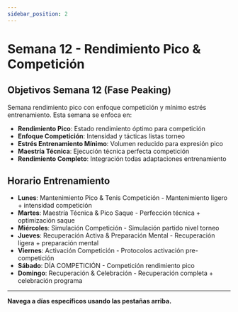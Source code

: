 ```yaml
---
sidebar_position: 2
---
```



<WorkoutNav weekNumber={12} />

# Semana 12 - Rendimiento Pico & Competición

## Objetivos Semana 12 (Fase Peaking)

Semana rendimiento pico con enfoque competición y mínimo estrés entrenamiento. Esta semana se enfoca en:

- **Rendimiento Pico**: Estado rendimiento óptimo para competición
- **Enfoque Competición**: Intensidad y tácticas listas torneo
- **Estrés Entrenamiento Mínimo**: Volumen reducido para expresión pico
- **Maestría Técnica**: Ejecución técnica perfecta competición
- **Rendimiento Completo**: Integración todas adaptaciones entrenamiento

## Horario Entrenamiento

- **Lunes**: Mantenimiento Pico & Tenis Competición - Mantenimiento ligero + intensidad competición
- **Martes**: Maestría Técnica & Pico Saque - Perfección técnica + optimización saque
- **Miércoles**: Simulación Competición - Simulación partido nivel torneo
- **Jueves**: Recuperación Activa & Preparación Mental - Recuperación ligera + preparación mental
- **Viernes**: Activación Competición - Protocolos activación pre-competición
- **Sábado**: DÍA COMPETICIÓN - Competición rendimiento pico
- **Domingo**: Recuperación & Celebración - Recuperación completa + celebración programa

---

**Navega a días específicos usando las pestañas arriba.**